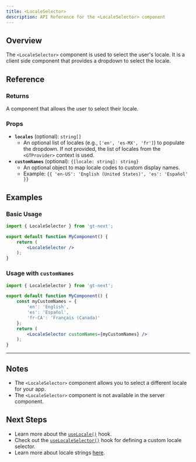 ```yaml
---
title: <LocaleSelector>
description: API Reference for the <LocaleSelector> component
---
```


## Overview

The `<LocaleSelector>` component is used to select the user's locale.
It is a client side component that provides a dropdown to select the locale.

## Reference

### Returns

A component that allows the user to select their locale.

### Props

- **`locales`** (optional): `string[]`
  - An optional list of locales (e.g., `['en', 'es-MX', 'fr']`) to populate the dropdown. If not provided, the list of locales from the `<GTProvider>` context is used.
- **`customNames`** (optional): `{[locale: string]: string}`
  - An optional object to map locale codes to custom display names.
  - Example: `{{ 'en-US': 'English (United States)', 'es': 'Español' }}`

## Examples

### Basic Usage

```jsx
import { LocaleSelector } from 'gt-next';

export default function MyComponent() {
    return (
        <LocaleSelector />
    );
}
```

### Usage with `customNames`

```jsx
import { LocaleSelector } from 'gt-next';

export default function MyComponent() {
    const myCustomNames = {
        'en': 'English',
        'es': 'Español',
        'fr-CA': 'Français (Canada)'
    };
    return (
        <LocaleSelector customNames={myCustomNames} />
    );
}
```

---

## Notes
* The `<LocaleSelector>` component allows you to select a different locale for your app.
* The `<LocaleSelector>` component is not available in the server component.

## Next Steps

* Learn more about the [`useLocale()`](/docs/next/api/helpers/useLocale) hook.
* Check out the [`useLocaleSelector()`](/docs/next/api/helpers/useLocaleSelector) hook for defining a custom locale selector.
* Learn more about locale strings [here](/docs/platform/locale-strings).
